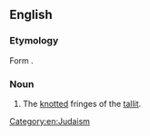 ==English==
{{wikipedia}}
===Etymology===
Form {{etyl|he|en}} {{term|צִיצִית|lang=he}}‎.

===Noun===
{{en-noun}}

# The [[knot]]ted fringes of the [[tallit]].

[[Category:en:Judaism]]